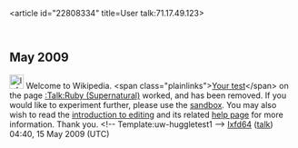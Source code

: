 <article id="22808334" title=User talk:71.17.49.123>
	<talkpage id="22808334" title="User talk:71.17.49.123">

== May 2009 ==

[[Image:Information.png|25px]] Welcome to Wikipedia. &lt;span class=&quot;plainlinks&quot;&gt;[http://en.wikipedia.org/wiki/Talk%3aRuby_(Supernatural)?diff=290032720 Your test]&lt;/span&gt; on the page [[:Talk:Ruby (Supernatural)]] worked, and has been removed. If you would like to experiment further, please use the [[Wikipedia:Sandbox|sandbox]]. You may also wish to read the [[Wikipedia:Introduction|introduction to editing]] and its related [[Help:Editing|help page]] for more information. Thank you. &lt;!-- Template:uw-huggletest1 --&gt; [[User:Ixfd64|Ixfd64]] ([[User talk:Ixfd64|talk]]) 04:40, 15 May 2009 (UTC)
	</talkpage>
</article>
